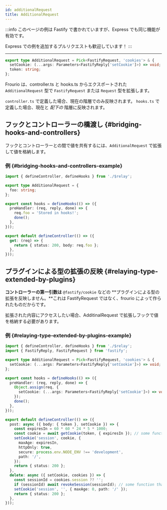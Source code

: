 ```yaml
---
id: additionalRequest
title: AdditionalRequest
---
```


:::info
このページの例は Fastify で書かれていますが、Express でも同じ機能が有効です。

Express での例を追加するプルリクエストも歓迎しています！
:::

---

```ts title='controller.ts / hooks.ts'
export type AdditionalRequest = Pick<FastifyRequest, 'cookies'> & {
  setCookie: (...args: Parameters<FastifyReply['setCookie']>) => void;
  token: string;
};
```

Frourio は、controller.ts と hooks.ts からエクスポートされた `AdditionalRequest` 型で `FastifyRequest` または `Request` 型を拡張します。

`controller.ts` で定義した場合、現在の階層でのみ反映されます。
`hooks.ts` で定義した場合、現在と _配下の_ 階層に反映されます。

## フックとコントローラーの橋渡し {#bridging-hooks-and-controllers}

フックとコントローラーとの間で値を共有するには、`AdditionalRequest` で拡張して値を格納します。

### 例 {#bridging-hooks-and-controllers-example}

```ts title='controller.ts'
import { defineController, defineHooks } from './$relay';

export type AdditionalRequest = {
  foo: string;
};

export const hooks = defineHooks(() => ({
  preHandler: (req, reply, done) => {
    req.foo = 'Stored in hooks!';
    done();
  },
}));

export default defineController(() => ({
  get: (req) => {
    return { status: 200, body: req.foo };
  },
}));
```

## プラグインによる型の拡張の反映 {#relaying-type-extended-by-plugins}

**コントローラーの第一引数は** `@fastify/cookie` などの **プラグインによる型の拡張を反映しません。**これは FastifyRequest ではなく、frourio によって作られたものだからです。

拡張された内容にアクセスしたい場合、AdditinalRequest で拡張しフックで値を格納する必要があります。

### 例 {#relaying-type-extended-by-plugins-example}

```ts title='controller.ts'
import { defineController, defineHooks } from './$relay';
import { FastifyReply, FastifyRequest } from 'fastify';

export type AdditionalRequest = Pick<FastifyRequest, 'cookies'> & {
  setCookie: (...args: Parameters<FastifyReply['setCookie']>) => void;
};

export const hooks = defineHooks(() => ({
  preHandler: (req, reply, done) => {
    Object.assign(req, {
      setCookie: (...args: Parameters<FastifyReply['setCookie']>) => void reply.setCookie(...args),
    });
    done();
  },
}));

export default defineController(() => ({
  post: async ({ body: { token }, setCookie }) => {
    const expiresIn = 60 * 60 * 24 * 5 * 1000;
    const cookie = await getCookie(token, { expiresIn }); // some function that returns a cookie
    setCookie('session', cookie, {
      maxAge: expiresIn,
      httpOnly: true,
      secure: process.env.NODE_ENV !== 'development',
      path: '/',
    });
    return { status: 200 };
  },
  delete: async ({ setCookie, cookies }) => {
    const sessionId = cookies.session ?? '';
    if (sessionId) await revokeSession(sessionId); // some function that revokes a session
    setCookie('session', '', { maxAge: 0, path: '/' });
    return { status: 200 };
  },
}));
```
